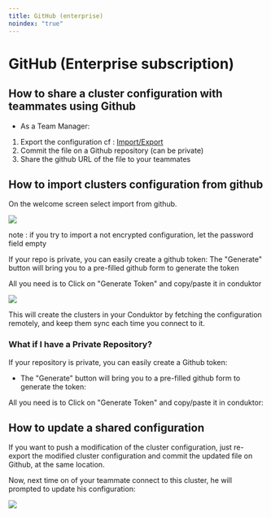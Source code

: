 ```yaml
---
title: GitHub (enterprise)
noindex: "true"
---
```


# GitHub (Enterprise subscription)

## How to share a cluster configuration with teammates using Github

- As a Team Manager:

1. Export the configuration cf : [Import/Export](/desktop/kafka-cluster-connection/import-export)
2. Commit the file on a Github repository \(can be private\)
3. Share the github URL of the file to your teammates



## How to import clusters configuration from github

On the welcome screen select import from github.

![](../../assets/config/import-export/blur-import.png)

note : if you try to import a not encrypted configuration, let the password field empty

If your repo is private, you can easily create a github token: The "Generate" button will bring you to a pre-filled github form to generate the token

All you need is to Click on "Generate Token" and copy/paste it in conduktor

![](../../assets/config/import-export/github-mutli-import.png)

This will create the clusters in your Conduktor by fetching the configuration remotely, and keep them sync each time you connect to it.

### What if I have a Private Repository?

If your repository is private, you can easily create a Github token:

- The "Generate" button will bring you to a pre-filled github form to generate the token:

All you need is to Click on "Generate Token" and copy/paste it in conduktor:

## How to update a shared configuration

If you want to push a modification of the cluster configuration, just re-export the modified cluster configuration and commit the updated file on Github, at the same location.

Now, next time on of your teammate connect to this cluster, he will prompted to update his configuration:

![](../../assets/image%20%2844%29.png)
